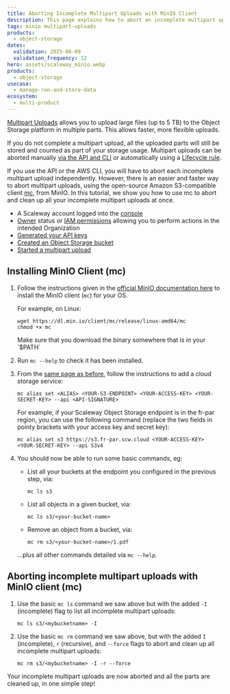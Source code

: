 ```yaml
---
title: Aborting Incomplete Multipart Uploads with MinIO Client
description: This page explains how to abort an incomplete multipart upload with the MinIO client.
tags: minio multipart-uploads
products:
  - object-storage
dates:
  validation: 2025-06-09
  validation_frequency: 12
hero: assets/scaleway_minio.webp
products:
  - object-storage
usecase:
  - manage-run-and-store-data
ecosystem:
  - multi-product
---
```



[Multipart Uploads](/object-storage/api-cli/multipart-uploads/) allows you to upload large files (up to 5 TB) to the Object Storage platform in multiple parts. This allows faster, more flexible uploads.

If you do not complete a multipart upload, all the uploaded parts will still be stored and counted as part of your storage usage. Multipart uploads can be aborted manually [via the API and CLI](/object-storage/api-cli/multipart-uploads/#aborting-a-multipart-upload) or automatically using a [Lifecycle rule](/object-storage/api-cli/lifecycle-rules-api/#setting-rules-for-incomplete-multipart-uploads).

If you use the API or the AWS CLI, you will have to abort each incomplete multipart upload independently. However, there is an easier and faster way to abort multipart uploads, using the open-source Amazon S3-compatible client [mc](https://github.com/minio/mc), from MinIO. In this tutorial, we show you how to use mc to abort and clean up all your incomplete multipart uploads at once.

<Requirements />

 - A Scaleway account logged into the [console](https://console.scaleway.com)
 - [Owner](/iam/concepts/#owner) status or [IAM permissions](/iam/concepts/#permission) allowing you to perform actions in the intended Organization
 - [Generated your API keys](/iam/how-to/create-api-keys/)
 - [Created an Object Storage bucket](/object-storage/how-to/create-a-bucket/)
 - [Started a multipart upload](/object-storage/api-cli/multipart-uploads/)

## Installing MinIO Client (mc)

1. Follow the instructions given in the [official MinIO documentation here](https://docs.min.io/docs/minio-client-quickstart-guide) to install the MinIO client (`mc`) for your OS.

    For example, on Linux:

    ```
    wget https://dl.min.io/client/mc/release/linux-amd64/mc
    chmod +x mc
    ```

    <Message type="note">
    Make sure that you download the binary somewhere that is in your `$PATH`

    </Message>
2. Run `mc --help` to check it has been installed.
3. From the [same page as before](https://docs.min.io/docs/minio-client-quickstart-guide), follow the instructions to add a cloud storage service:
    ```
    mc alias set <ALIAS> <YOUR-S3-ENDPOINT> <YOUR-ACCESS-KEY> <YOUR-SECRET-KEY> --api <API-SIGNATURE>
    ```

    For example, if your Scaleway Object Storage endpoint is in the fr-par region, you can use the following command (replace the two fields in pointy brackets with your access key and secret key):

    ```
    mc alias set s3 https://s3.fr-par.scw.cloud <YOUR-ACCESS-KEY> <YOUR-SECRET-KEY> --api S3v4
    ```
4. You should now be able to run some basic commands, eg:
    * List all your buckets at the endpoint you configured in the previous step, via:
        ```
        mc ls s3
        ```

    * List all objects in a given bucket, via:
        ```
        mc ls s3/<your-bucket-name>
        ```

    * Remove an object from a bucket, via:
        ```
        mc rm s3/<your-bucket-name>/1.pdf
        ```

    ...plus all other commands detailed via `mc --help`.


## Aborting incomplete multipart uploads with MinIO client (mc)

1. Use the basic `mc ls` command we saw above but with the added `-I` (incomplete) flag to list all incomplete multipart uploads:
    ```
    mc ls s3/<mybucketname> -I
    ```
2. Use the basic `mc rm` command we saw above, but with the added `I` (incomplete), `r` (recursive), and `--force` flags to abort and clean up all incomplete multipart uploads:
    ```
    mc rm s3/<mybucketname> -I -r --force
    ```

Your incomplete multipart uploads are now aborted and all the parts are cleaned up, in one simple step!